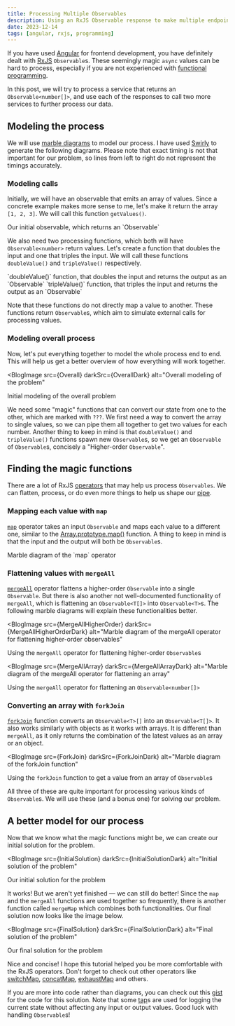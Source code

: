 ```yaml
---
title: Processing Multiple Observables
description: Using an RxJS Observable response to make multiple endpoint calls.
date: 2023-12-14
tags: [angular, rxjs, programming]
---
```



If you have used [Angular](https://angular.dev) for frontend development, you have definitely dealt with [RxJS](https://rxjs.dev) `Observable`s. These seemingly magic `async` values can be hard to process, especially if you are not experienced with [functional programming](https://www.geeksforgeeks.org/functional-programming-paradigm/).

In this post, we will try to process a service that returns an `Observable<number[]>`, and use each of the responses to call two more services to further process our data.

## Modeling the process

We will use [marble diagrams](https://rxjs.dev/guide/operators#marble-diagrams) to model our process. I have used [Swirly](https://swirly.dev) to generate the following diagrams. Please note that exact timing is not that important for our problem, so lines from left to right do not represent the timings accurately.

### Modeling calls

Initially, we will have an observable that emits an array of values. Since a concrete example makes more sense to me, let's make it return the array `[1, 2, 3]`. We will call this function `getValues()`.

<BlogImage src={GetValues} darkSrc={GetValuesDark} alt="Observable that emits an array">
    Our initial observable, which returns an `Observable<number[]>`
</BlogImage>

We also need two processing functions, which both will have `Observable<number>` return values. Let's create a function that doubles the input and one that triples the input. We will call these functions `doubleValue()` and `tripleValue()` respectively.

<BlogImage src={DoubleValue} darkSrc={DoubleValueDark} alt="Function that outputs double of the input as an observable">
    `doubleValue()` function, that doubles the input and returns the output as an `Observable<number>`
</BlogImage>

<BlogImage src={TripleValue} darkSrc={TripleValueDark} alt="Function that outputs triple of the input as an observable">
    `tripleValue()` function, that triples the input and returns the output as an `Observable<number>`
</BlogImage>

Note that these functions do not directly map a value to another. These functions return `Observable`s, which aim to simulate external calls for processing values.

### Modeling overall process

Now, let's put everything together to model the whole process end to end. This will help us get a better overview of how everything will work together.

<BlogImage
  src={Overall}
  darkSrc={OverallDark}
  alt="Overall modeling of the problem"
>
  Initial modeling of the overall problem
</BlogImage>

We need some "magic" functions that can convert our state from one to the other, which are marked with `???`. We first need a way to convert the array to single values, so we can pipe them all together to get two values for each number. Another thing to keep in mind is that `doubleValue()` and `tripleValue()` functions spawn new `Observable`s, so we get an `Observable` of `Observable`s, concisely a "Higher-order `Observable`".

## Finding the magic functions

There are a lot of RxJS [operators](https://rxjs.dev/guide/operators) that may help us process `Observables`. We can flatten, process, or do even more things to help us shape our [pipe](https://rxjs.dev/guide/operators#piping).

### Mapping each value with `map`

[`map`](https://rxjs.dev/api/operators/map) operator takes an input `Observable` and maps each value to a different one, similar to the [Array.prototype.map()](https://developer.mozilla.org/en-US/docs/Web/JavaScript/Reference/Global_Objects/Array/map) function. A thing to keep in mind is that the input and the output will both be `Observable`s.

<BlogImage src={Map} darkSrc={MapDark} alt="Marble diagram of the map operator">
  Marble diagram of the `map` operator
</BlogImage>

### Flattening values with `mergeAll`

[`mergeAll`](https://rxjs.dev/api/operators/mergeAll) operator flattens a higher-order `Observable` into a single `Observable`. But there is also another not well-documented functionality of `mergeAll`, which is flattening an `Observable<T[]>` into `Observable<T>`s. The following marble diagrams will explain these functionalities better.

<BlogImage
  src={MergeAllHigherOrder}
  darkSrc={MergeAllHigherOrderDark}
  alt="Marble diagram of the mergeAll operator for flattening higher-order observables"
>
  Using the `mergeAll` operator for flattening higher-order `Observable`s
</BlogImage>

<BlogImage
  src={MergeAllArray}
  darkSrc={MergeAllArrayDark}
  alt="Marble diagram of the mergeAll operator for flattening an array"
>
  Using the `mergeAll` operator for flattening an `Observable<number[]>`
</BlogImage>

### Converting an array with `forkJoin`

[`forkJoin`](https://rxjs.dev/api/index/function/forkJoin) function converts an `Observable<T>[]` into an `Observable<T[]>`. It also works similarly with objects as it works with arrays. It is different than `mergeAll`, as it only returns the combination of the latest values as an array or an object.

<BlogImage
  src={ForkJoin}
  darkSrc={ForkJoinDark}
  alt="Marble diagram of the forkJoin function"
>
  Using the `forkJoin` function to get a value from an array of `Observable`s
</BlogImage>

All three of these are quite important for processing various kinds of `Observable`s. We will use these (and a bonus one) for solving our problem.

## A better model for our process

Now that we know what the magic functions might be, we can create our initial solution for the problem.

<BlogImage
  src={InitialSolution}
  darkSrc={InitialSolutionDark}
  alt="Initial solution of the problem"
>
  Our initial solution for the problem
</BlogImage>

It works! But we aren't yet finished &mdash; we can still do better! Since the `map` and the `mergeAll` functions are used together so frequently, there is another function called `mergeMap` which combines both functionalities. Our final solution now looks like the image below.

<BlogImage
  src={FinalSolution}
  darkSrc={FinalSolutionDark}
  alt="Final solution of the problem"
>
  Our final solution for the problem
</BlogImage>

Nice and concise! I hope this tutorial helped you be more comfortable with the RxJS operators. Don't forget to check out other operators like [switchMap](https://rxjs.dev/api/operators/switchMap), [concatMap](https://rxjs.dev/api/operators/concatMap), [exhaustMap](https://rxjs.dev/api/operators/exhaustMap) and others.

If you are more into code rather than diagrams, you can check out this [gist](https://gist.github.com/altugbakan/fab95c10ad0164782177fdaaf226aaeb) for the code for this solution. Note that some [tap](https://rxjs.dev/api/operators/tap)s are used for logging the current state without affecting any input or output values. Good luck with handling `Observable`s!
